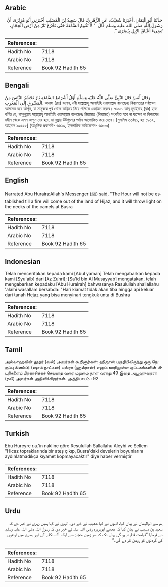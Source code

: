 ## Arabic


<div dir="rtl" lang="ar" style={{fontSize:'larger',backgroundColor:'#f8f9fa',padding:20}}>
حَدَّثَنَا أَبُو الْيَمَانِ، أَخْبَرَنَا شُعَيْبٌ، عَنِ الزُّهْرِيِّ، قَالَ سَعِيدُ بْنُ الْمُسَيَّبِ أَخْبَرَنِي أَبُو هُرَيْرَةَ، أَنَّ رَسُولَ اللَّهِ صلى الله عليه وسلم قَالَ ‏ "‏ لاَ تَقُومُ السَّاعَةُ حَتَّى تَخْرُجَ نَارٌ مِنْ أَرْضِ الْحِجَازِ، تُضِيءُ أَعْنَاقَ الإِبِلِ بِبُصْرَى ‏"‏‏.‏
</div>
<div style={{backgroundColor:'#f8f9fa',padding:20, marginBottom: 10}}><table> <thead> <tr> <th>References:</th> <th></th> </tr> </thead> <tbody><tr><td>Hadith No</td><td>7118</td></tr><tr><td>Arabic No</td><td>7118</td></tr><tr><td>Reference</td><td>Book 92 Hadith 65</td></tr></tbody></table></div>

## Bengali


<div dir="ltr" lang="bn" style={{fontSize:'larger',backgroundColor:'#f8f9fa',padding:20}}>
وَقَالَ أَنَسٌ قَالَ النَّبِيُّ صَلَّى اللَّهُ عَلَيْهِ وَسَلَّمَ أَوَّلُ أَشْرَاطِ السَّاعَةِ نَارٌ تَحْشُرُ النَّاسَ مِنْ الْمَشْرِقِ إِلَى الْمَغْرِبِ. আনাস (রাঃ) বলেন, নবী সাল্লাল্লাহু আলাইহি ওয়াসাল্লাম বলেছেনঃ কিয়ামতের সর্বপ্রথম আলামত হবে আগুন, যা মানুষকে পূর্ব থেকে তাড়িয়ে নিয়ে পশ্চিমে একত্রিত করবে। ৭১১৮. আবূ হুরাইরাহ (রাঃ) হতে বর্ণিত যে, রাসূলুল্লাহ সাল্লাল্লাহু আলাইহি ওয়াসাল্লাম বলেছেনঃ ক্বিয়ামাত (কিয়ামত) সংঘটিত হবে না যতক্ষণ না হিজাযের যমীন থেকে এমন আগুন বের হবে, যা বুস্রার উটগুলোর গর্দান আলোকিত করে দেবে। [মুসলিম ৩৩/৪১, হাঃ ১৯০২, আহমাদ ১৯৫৫৫] (আধুনিক প্রকাশনী- ৬৬১৯, ইসলামিক ফাউন্ডেশন- ৬৬৩৩)
</div>
<div style={{backgroundColor:'#f8f9fa',padding:20, marginBottom: 10}}><table> <thead> <tr> <th>References:</th> <th></th> </tr> </thead> <tbody><tr><td>Hadith No</td><td>7118</td></tr><tr><td>Arabic No</td><td>7118</td></tr><tr><td>Reference</td><td>Book 92 Hadith 65</td></tr></tbody></table></div>

## English


<div dir="ltr" lang="en" style={{fontSize:'larger',backgroundColor:'#f8f9fa',padding:20}}>
Narrated Abu Huraira:Allah's Messenger (ﷺ) said, "The Hour will not be established till a fire will come out of the land of Hijaz, and it will throw light on the necks of the camels at Busra
</div>
<div style={{backgroundColor:'#f8f9fa',padding:20, marginBottom: 10}}><table> <thead> <tr> <th>References:</th> <th></th> </tr> </thead> <tbody><tr><td>Hadith No</td><td>7118</td></tr><tr><td>Arabic No</td><td>7118</td></tr><tr><td>Reference</td><td>Book 92 Hadith 65</td></tr></tbody></table></div>

## Indonesian


<div dir="ltr" lang="id" style={{fontSize:'larger',backgroundColor:'#f8f9fa',padding:20}}>
Telah menceritakan kepada kami [Abul yaman] Telah mengabarkan kepada kami [Syu'aib] dari [Az Zuhri]; [Sa'id bin Al Musayyab] mengatakan, telah mengabarkan kepadaku [Abu Hurairah] bahwasanya Rasulullah shallallahu 'alaihi wasallam bersabda: "Hari kiamat tidak akan tiba hingga api keluar dari tanah Hejaz yang bisa menyinari tengkuk unta di Bushra
</div>
<div style={{backgroundColor:'#f8f9fa',padding:20, marginBottom: 10}}><table> <thead> <tr> <th>References:</th> <th></th> </tr> </thead> <tbody><tr><td>Hadith No</td><td>7118</td></tr><tr><td>Arabic No</td><td>7118</td></tr><tr><td>Reference</td><td>Book 92 Hadith 65</td></tr></tbody></table></div>

## Tamil


<div dir="ltr" lang="ta" style={{fontSize:'larger',backgroundColor:'#f8f9fa',padding:20}}>
அல்லாஹவின் தூதர் (ஸல்) அவர்கள் கூறினார்கள்: ஹிஜாஸ் பகுதியிலிருந்து ஒரு நெருப்பு கிளம்பி, (ஷாம் நாட்டின்) புஸ்ரா (ஹவ்ரான்) எனும் ஊரிலுள்ள ஒட்டகங்களின் பிடரிகளைப் பிரகாசிக்கச் செய்யாத வரை மறுமை நாள் வராது.49 இதை அபூஹுரைரா (ரலி) அவர்கள் அறிவிக்கிறார்கள். அத்தியாயம் : 92
</div>
<div style={{backgroundColor:'#f8f9fa',padding:20, marginBottom: 10}}><table> <thead> <tr> <th>References:</th> <th></th> </tr> </thead> <tbody><tr><td>Hadith No</td><td>7118</td></tr><tr><td>Arabic No</td><td>7118</td></tr><tr><td>Reference</td><td>Book 92 Hadith 65</td></tr></tbody></table></div>

## Turkish


<div dir="ltr" lang="tr" style={{fontSize:'larger',backgroundColor:'#f8f9fa',padding:20}}>
Ebu Hureyre r.a.'in nakline göre Resulullah Sallallahu Aleyhi ve Sellem "Hicaz topraklarında bir ateş çıkıp, Busra'daki develerin boyunlarını aydınlatmadıkça kıyamet kopmayacaktır" diye haber vermiştir
</div>
<div style={{backgroundColor:'#f8f9fa',padding:20, marginBottom: 10}}><table> <thead> <tr> <th>References:</th> <th></th> </tr> </thead> <tbody><tr><td>Hadith No</td><td>7118</td></tr><tr><td>Arabic No</td><td>7118</td></tr><tr><td>Reference</td><td>Book 92 Hadith 65</td></tr></tbody></table></div>

## Urdu


<div dir="rtl" lang="ur" style={{fontSize:'larger',backgroundColor:'#f8f9fa',padding:20}}>
ہم سے ابوالیمان نے بیان کیا، انہوں نے کہا شعیب نے خبر دی، انہوں نے کہا ہمیں زہری نے خبر دی کہ سعید بن مسیب نے بیان کیا کہ مجھے ابوہریرہ رضی اللہ عنہ نے خبر دی کہ رسول اللہ صلی اللہ علیہ وسلم نے فرمایا ”قیامت قائم نہ ہو گی یہاں تک کہ سر زمین حجاز سے ایک آگ نکلے گی اور بصریٰ میں اونٹوں کی گردنوں کو روشن کر دے گی۔“
</div>
<div style={{backgroundColor:'#f8f9fa',padding:20, marginBottom: 10}}><table> <thead> <tr> <th>References:</th> <th></th> </tr> </thead> <tbody><tr><td>Hadith No</td><td>7118</td></tr><tr><td>Arabic No</td><td>7118</td></tr><tr><td>Reference</td><td>Book 92 Hadith 65</td></tr></tbody></table></div>